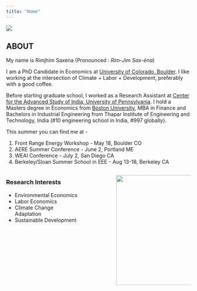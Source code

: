 ```yaml
---
title: "Home"
---
```


![](images/banner.png){fig-align="center"}

## ABOUT

My name is Rimjhim Saxena (Pronounced : *Rim-Jim Sax-éna*)

I am a PhD Candidate in Economics at [University of Colorado, Boulder](https://www.colorado.edu/economics/). I like working at the intersection of Climate + Labor + Development, preferably with a good coffee.

Before starting graduate school, I worked as a Research Assistant at [Center for the Advanced Study of India, University of Pennsylvania](https://casi.sas.upenn.edu). I hold a Masters degree in Economics from [Boston University](https://www.bu.edu/econ/), MBA in Finance and Bachelors in Industrial Engineering from Thapar Institute of Engineering and Technology, India (#10 engineering school in India, #997 globally).

This summer you can find me at -

1.  Front Range Energy Workshop - May 18, Boulder CO
2.  AERE Summer Conference - June 2, Portland ME
3.  WEAI Conference - July 2, San Diego CA
4.  Berkeley/Sloan Summer School in EEE - Aug 13-18, Berkeley CA

::: columns
::: {.column width="40%"}
### Research Interests

-   Environmental Economics
-   Labor Economics
-   Climate Change Adaptation
-   Sustainable Development
:::

::: {.column width="10%"}
<!-- empty column to create gap -->
:::

::: {.column width="40%"}
![](images/IMG_1651-01.PNG){fig-align="right" width="300"}
:::
:::
